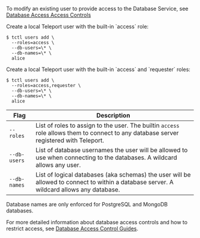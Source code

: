 <Admonition type="tip">

To modify an existing user to provide access to the Database Service, see [Database Access Access Controls](../../database-access/rbac.mdx)

</Admonition>

<Tabs>
<TabItem scope={["oss","team"]} label="Teleport Team/Community Edition">
Create a local Teleport user with the built-in `access` role:

```code
$ tctl users add \
  --roles=access \
  --db-users=\* \
  --db-names=\* \
  alice
```
</TabItem>
<TabItem scope={["enterprise", "cloud"]} label="Teleport Enterprise/Enterprise Cloud">
Create a local Teleport user with the built-in `access` and `requester` roles:

```code
$ tctl users add \
  --roles=access,requester \
  --db-users=\* \
  --db-names=\* \
  alice
```
</TabItem>
</Tabs>

| Flag         | Description                                                                                                                              |
|--------------|------------------------------------------------------------------------------------------------------------------------------------------|
| `--roles`    | List of roles to assign to the user. The builtin `access` role allows them to connect to any database server registered with Teleport.   |
| `--db-users` | List of database usernames the user will be allowed to use when connecting to the databases. A wildcard allows any user.                 |
| `--db-names` | List of logical databases (aka schemas) the user will be allowed to connect to within a database server. A wildcard allows any database. |

<Admonition type="warning">
  Database names are only enforced for PostgreSQL and MongoDB databases.
</Admonition>

For more detailed information about database access controls and how to restrict
access, see [Database Access Control Guides](../../database-access/rbac.mdx).
